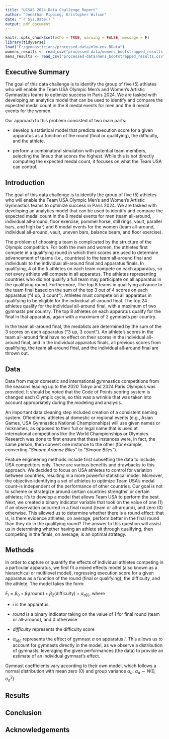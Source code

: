 ```yaml
---
title: "UCSAS 2024 Data Challenge Report"
author: "Jonathan Pipping, Kristopher Wilson"
date: "`r Sys.Date()`"
output: pdf_document
---
```


```r
knitr::opts_chunk$set(echo = TRUE, warning = FALSE, message = F)
library(tidyverse)
load("C:/gymnasticians/processed-data/mlm-env.RData")
womens_results <- read_csv("processed-data/womens_bootstrapped_results.csv")
mens_results <- read_csv("processed-data/mens_bootstrapped_results.csv")
```

## Executive Summary

The goal of this data challenge is to identify the group of five (5) athletes who will enable the Team USA Olympic Men’s and Women’s Artistic Gymnastics teams to optimize success in Paris 2024. We are tasked with developing an analytics model that can be used to identify and compare the expected medal count in the 8 medal events for men and the 6 medal events for the women.

Our approach to this problem consisted of two main parts:

- develop a statistical model that predicts execution score for a given apparatus as a function of the round (final or qualifying), the difficulty, and the athlete. 

- perform a combinatoral simulation with potential team members, selecting the lineup that scores the highest. While this is not directly computing the expected medal count, it focuses on what the Team USA can control.

## Introduction

The goal of this data challenge is to identify the group of five (5) athletes who will enable the Team USA Olympic Men’s and Women’s Artistic Gymnastics teams to optimize success in Paris 2024. We are tasked with developing an analytics model that can be used to identify and compare the expected medal count in the 8 medal events for men (team all-around, individual all-around, floor exercise, pommel horse, still rings, vault, parallel bars, and high bar) and 6 medal events for the women (team all-around, individual all-around, vault, uneven bars, balance beam, and floor exercise). 

The problem of choosing a team is complicated by the structure of the Olympic competition. For both the men and women, the athletes first compete in a qualifying round in which their scores are used to determine advancement of teams (i.e., countries) to the team all-around final and individuals to the individual all-around final and apparatus finals. In qualifying, 4 of the 5 athletes on each team compete on each apparatus, so not every athlete will compete in all apparatus. The athletes representing countries who did not qualify a full team may participate on all apparatus in the qualifying round. Furthermore, The top 8 teams in qualifying advance to the team final based on the sum of the top 3 out of 4 scores on each apparatus (“4 up, 3 count”). Athletes must compete on all apparatus in qualifying to be eligible for the individual all-around final. The top 24 athletes qualify for the individual all-around final, with a maximum of two gymnasts per country. The top 8 athletes on each apparatus qualify for the final in that apparatus, again with a maximum of 2 gymnasts per country.

In the team all-around final, the medalists are determined by the sum of the 3 scores on each apparatus (“3 up, 3 count”). An athlete’s scores in the team all-around final have no effect on their scores in the individual all-around final, and in the individual apparatus finals, all previous scores from qualifying, the team all-around final, and the individual all-around final are thrown out.

## Data

Data from major domestic and international gymnastics competitions from the seasons leading up to the 2020 Tokyo and 2024 Paris Olympics was provided. It should be noted that the Code of Points scoring system is changed each Olympic cycle, so this was a wrinkle that was taken into account appropriately during the modeling and analysis. 

An important data cleaning step included creation of a consistent naming system. Oftentimes, athletes at domestic or regional events (e.g., Asian Games, USA Gymnastics National Championships) will use given names or nicknames, as opposed to their full or legal name that is used at international competitions like the World Championships or Olympics. Research was done to first ensure that these instances were, in fact, the same person, then convert one instance to the other (for example, converting *"Simone Arianne Biles"* to *"Simone Biles"*).

Feature engineering methods include first subsetting the data to include USA competitors only. There are various benefits and drawbacks to this approach. We decided to focus on USA athletes to control for variation between countries, resulting in a more powerful statistical model. Moreover, the objective--identifying a set of athletes to optimize Team USA's medal count--is independent of the performance of other countries. Our goal is not to scheme or strategize around certain countries strengths' or certain athletes; it's to develop a model that allows Team USA to perform the best. Next, we created a binary indicator variable that took on the value of one (1) if an observation occurred in a final round (team or all-around), and zero (0) otherwise. This allowed us to determine whether there is a round effect: that is, is there evidence athletes, on average, perform better in the final round than they do in the qualifying round? The answer to this question will assist us in determining whether having an athlete sit through qualifying, then competing in the finals, on average, is an optimal strategy.

## Methods

In order to capture or quantify the effects of individual athletes competing in a particular apparatus, we first fit a mixed effects model (also known as a hierarchical or multilevel model), regressing execution score for a given apparatus as a function of the round (final or qualifying), the difficulty, and the athlete. The model takes the form:

$E_i = \beta_0 + \beta_1 (\text{round}) + \beta_2 (\text{difficulty}) + \alpha_{a[i]}$, where 

- *i* is the apparatus.

- *round* is a binary indicator taking on the value of 1 for final round (team or all-around), and 0 otherwise

- *difficulty* represents the difficulty score

- $\alpha_{a[i]}$ represents the effect of gymnast *a* on apparatus *i*. This allows us to account for gymnasts directly in the model, as we observe a distribution of gymnasts, leveraging the given performances (the data) to provide an estimate of an individual gymnast's effect.

Gymnast coefficients vary according to their own model, which follows a normal distribution with mean zero (0) and group variance $\alpha_a:$ $\alpha_a \sim N(0, \sigma^2_a)$

## Results

## Conclusion

## Acknowledgements